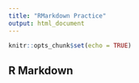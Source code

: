 ```yaml
---
title: "RMarkdown Practice"
output: html_document
---
```


```r
knitr::opts_chunk$set(echo = TRUE)
```

## R Markdown

